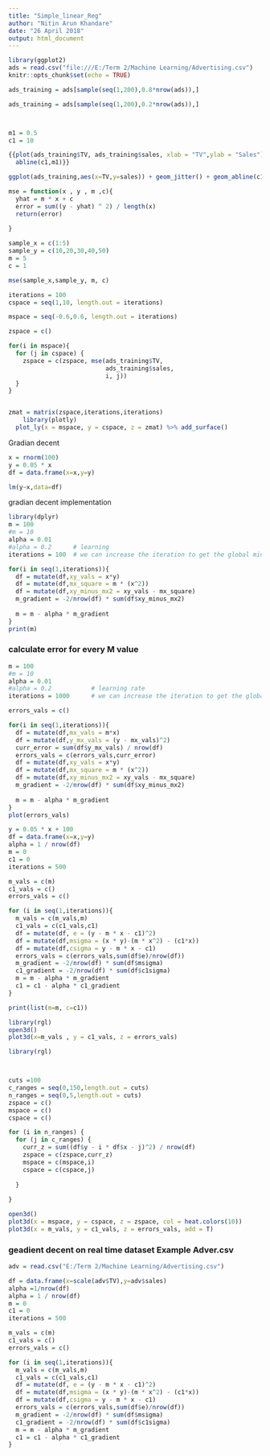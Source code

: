 ---
title: "Simple_linear_Reg"
author: "Nitin Arun Khandare"
date: "26 April 2018"
output: html_document
---

```{r setup, include=FALSE}
library(ggplot2)
ads = read.csv("file:///E:/Term 2/Machine Learning/Advertising.csv")
knitr::opts_chunk$set(echo = TRUE)
```



```{r}
ads_training = ads[sample(seq(1,200),0.8*nrow(ads)),]

ads_training = ads[sample(seq(1,200),0.2*nrow(ads)),]



m1 = 0.5
c1 = 10

{{plot(ads_training$TV, ads_training$sales, xlab = "TV",ylab = "Sales")
  abline(c1,m1)}}

ggplot(ads_training,aes(x=TV,y=sales)) + geom_jitter() + geom_abline(c1,m1)
```



```{r}
mse = function(x , y , m ,c){
  yhat = m * x + c
  error = sum((y - yhat) ^ 2) / length(x)
  return(error)
  
}

sample_x = c(1:5)
sample_y = c(10,20,30,40,50)
m = 5
c = 1

mse(sample_x,sample_y, m, c)

iterations = 100
cspace = seq(1,10, length.out = iterations)

mspace = seq(-0.6,0.6, length.out = iterations)

zspace = c()

for(i in mspace){
  for (j in cspace) {
    zspace = c(zspace, mse(ads_training$TV, 
                           ads_training$sales, 
                           i, j))
  }
}


zmat = matrix(zspace,iterations,iterations)
    library(plotly)
  plot_ly(x = mspace, y = cspace, z = zmat) %>% add_surface()
```


############## Gradian decent  #################

```{r}

x = rnorm(100)
y = 0.05 * x
df = data.frame(x=x,y=y)

lm(y~x,data=df)

```



######### gradian decent implementation
```{r}
library(dplyr)
m = 100
#m = 10
alpha = 0.01
#alpha = 0.2      # learning 
iterations = 100  # we can increase the iteration to get the global minimum

for(i in seq(1,iterations)){
  df = mutate(df,xy_vals = x*y)
  df = mutate(df,mx_square = m * (x^2))
  df = mutate(df,xy_minus_mx2 = xy_vals - mx_square)
  m_gradient = -2/nrow(df) * sum(df$xy_minus_mx2)
  
  m = m - alpha * m_gradient 
}
print(m)

```

### calculate error for every M value
```{r}
m = 100
#m = 10
alpha = 0.01
#alpha = 0.2           # learning rate
iterations = 1000      # we can increase the iteration to get the global minimum

errors_vals = c()

for(i in seq(1,iterations)){
  df = mutate(df,mx_vals = m*x)
  df = mutate(df,y_mx_vals = (y - mx_vals)^2)
  curr_error = sum(df$y_mx_vals) / nrow(df)
  errors_vals = c(errors_vals,curr_error)
  df = mutate(df,xy_vals = x*y)
  df = mutate(df,mx_square = m * (x^2))
  df = mutate(df,xy_minus_mx2 = xy_vals - mx_square)
  m_gradient = -2/nrow(df) * sum(df$xy_minus_mx2)
  
  m = m - alpha * m_gradient 
}
plot(errors_vals)
```

```{r}

y = 0.05 * x + 100
df = data.frame(x=x,y=y)
alpha = 1 / nrow(df)
m = 0
c1 = 0
iterations = 500

m_vals = c(m)
c1_vals = c()
errors_vals = c()

for (i in seq(1,iterations)){
  m_vals = c(m_vals,m)
  c1_vals = c(c1_vals,c1)
  df = mutate(df, e = (y - m * x - c1)^2)
  df = mutate(df,msigma = (x * y)-(m * x^2) - (c1*x))
  df = mutate(df,csigma = y - m * x - c1)
  errors_vals = c(errors_vals,sum(df$e)/nrow(df))
  m_gradient = -2/nrow(df) * sum(df$msigma)
  c1_gradient = -2/nrow(df) * sum(df$c1sigma)
  m = m - alpha * m_gradient
  c1 = c1 - alpha * c1_gradient
}

print(list(m=m, c=c1))
```


```{r}

library(rgl)
open3d()
plot3d(x=m_vals , y = c1_vals, z = errors_vals)
```


```{r}
library(rgl)



cuts =100
c_ranges = seq(0,150,length.out = cuts)
n_ranges = seq(0,5,length.out = cuts)
zspace = c()
mspace = c()
cspace = c()

for (i in n_ranges) {
  for (j in c_ranges) {
    curr_z = sum((df$y - i * df$x - j)^2) / nrow(df)
    zspace = c(zspace,curr_z)
    mspace = c(mspace,i)
    cspace = c(cspace,j)
    
  }
  
}

open3d()
plot3d(x = mspace, y = cspace, z = zspace, col = heat.colors(10))
plot3d(x = m_vals, y = c1_vals, z = errors_vals, add = T)
```



### geadient decent on real time dataset  Example Adver.csv

```{r}
adv = read.csv("E:/Term 2/Machine Learning/Advertising.csv")

df = data.frame(x=scale(adv$TV),y=adv$sales)
alpha =1/nrow(df)
alpha = 1 / nrow(df)
m = 0
c1 = 0
iterations = 500

m_vals = c(m)
c1_vals = c()
errors_vals = c()

for (i in seq(1,iterations)){
  m_vals = c(m_vals,m)
  c1_vals = c(c1_vals,c1)
  df = mutate(df, e = (y - m * x - c1)^2)
  df = mutate(df,msigma = (x * y)-(m * x^2) - (c1*x))
  df = mutate(df,csigma = y - m * x - c1)
  errors_vals = c(errors_vals,sum(df$e)/nrow(df))
  m_gradient = -2/nrow(df) * sum(df$msigma)
  c1_gradient = -2/nrow(df) * sum(df$c1sigma)
  m = m - alpha * m_gradient
  c1 = c1 - alpha * c1_gradient
}

```

